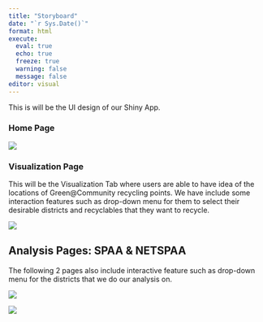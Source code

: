 ```yaml
---
title: "Storyboard"
date: "`r Sys.Date()`" 
format: html
execute:
  eval: true
  echo: true
  freeze: true
  warning: false
  message: false
editor: visual
---
```


This is will be the UI design of our Shiny App.

### Home Page

![](images/clipboard-3889418583.png)

### Visualization Page

This will be the Visualization Tab where users are able to have idea of the locations of Green\@Community recycling points. We have include some interaction features such as drop-down menu for them to select their desirable districts and recyclables that they want to recycle.

![](images/clipboard-690793078.png)

## Analysis Pages: SPAA & NETSPAA

The following 2 pages also include interactive feature such as drop-down menu for the districts that we do our analysis on.

![](images/clipboard-805621792.png)

![](images/clipboard-2302619658.png)
